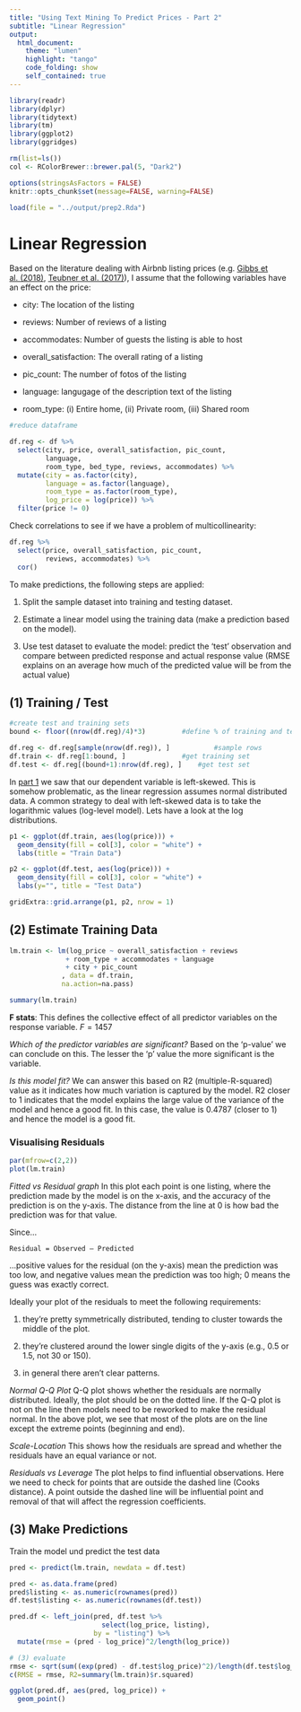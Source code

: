 ```yaml
---
title: "Using Text Mining To Predict Prices - Part 2"
subtitle: "Linear Regression"
output:  
  html_document:
    theme: "lumen"
    highlight: "tango"
    code_folding: show
    self_contained: true
---
```

```r
library(readr)
library(dplyr)
library(tidytext)
library(tm)
library(ggplot2)
library(ggridges)

rm(list=ls())
col <- RColorBrewer::brewer.pal(5, "Dark2")

options(stringsAsFactors = FALSE)
knitr::opts_chunk$set(message=FALSE, warning=FALSE)

load(file = "../output/prep2.Rda")
```

# Linear Regression

Based on the literature dealing with Airbnb listing prices (e.g. [Gibbs et al. (2018)](https://www.tandfonline.com/doi/abs/10.1080/10548408.2017.1308292?journalCode=wttm20), [Teubner et al. (2017)](https://www.ceeol.com/search/article-detail?id=596092)), I assume that the following variables have an effect on the price:

- city: The location of the listing

- reviews: Number of reviews of a listing

- accommodates: Number of guests the listing is able to host

- overall_satisfaction: The overall rating of a listing

- pic_count: The number of fotos of the listing

- language: langugage of the description text of the listing

- room_type: (i) Entire home, (ii) Private room, (iii) Shared room

```r
#reduce dataframe

df.reg <- df %>%
  select(city, price, overall_satisfaction, pic_count, 
         language,
         room_type, bed_type, reviews, accommodates) %>%
  mutate(city = as.factor(city),
         language = as.factor(language),
         room_type = as.factor(room_type),
         log_price = log(price)) %>%
  filter(price != 0)
```

Check correlations to see if we have a problem of multicollinearity:

```r
df.reg %>%
  select(price, overall_satisfaction, pic_count,
         reviews, accommodates) %>%
  cor()
```

To make predictions, the following steps are applied:  

1. Split the sample dataset into training and testing dataset.

2. Estimate a linear model using the training data (make a prediction based on the model).

3. Use test dataset to evaluate the model: predict the ‘test’ observation and compare between predicted response and actual response value (RMSE explains on an average how much of the predicted value will be from the actual value) 

## (1) Training / Test

```r
#create test and training sets
bound <- floor((nrow(df.reg)/4)*3)         #define % of training and test set

df.reg <- df.reg[sample(nrow(df.reg)), ]           #sample rows 
df.train <- df.reg[1:bound, ]              #get training set
df.test <- df.reg[(bound+1):nrow(df.reg), ]    #get test set
```

In [part 1](https://franziloew.github.io/airbnb_textmining/data_prep.html) we saw that our dependent variable is left-skewed. This is somehow problematic, as the linear regression assumes normal distributed data. A common strategy to deal with left-skewed data is to take the logarithmic values (log-level model). Lets have a look at the log distributions.

```r
p1 <- ggplot(df.train, aes(log(price))) +
  geom_density(fill = col[3], color = "white") +
  labs(title = "Train Data")

p2 <- ggplot(df.test, aes(log(price))) +
  geom_density(fill = col[3], color = "white") +
  labs(y="", title = "Test Data")

gridExtra::grid.arrange(p1, p2, nrow = 1)
```

## (2) Estimate Training Data 

```r
lm.train <- lm(log_price ~ overall_satisfaction + reviews
              + room_type + accommodates + language
              + city + pic_count
             , data = df.train,
             na.action=na.pass)

summary(lm.train) 
```

**F stats**: This defines the collective effect of all predictor variables on the response variable. $F=1457$

*Which of the predictor variables are significant?*
Based on the ‘p-value’ we can conclude on this. The lesser the ‘p’ value the more significant is the variable. 

*Is this model fit?*
We can answer this based on R2 (multiple-R-squared) value as it indicates how much variation is captured by the model. R2 closer to 1 indicates that the model explains the large value of the variance of the model and hence a good fit. In this case, the value is 0.4787 (closer to 1) and hence the model is a good fit.

### Visualising Residuals

```r
par(mfrow=c(2,2))
plot(lm.train)
```

*Fitted vs Residual graph*
In this plot each point is one listing, where the prediction made by the model is on the x-axis, and the accuracy of the prediction is on the y-axis. The distance from the line at 0 is how bad the prediction was for that value.

Since...

    Residual = Observed – Predicted

...positive values for the residual (on the y-axis) mean the prediction was too low, and negative values mean the prediction was too high; 0 means the guess was exactly correct.

Ideally your plot of the residuals to meet the following requirements:

  (1) they’re pretty symmetrically distributed, tending to cluster towards the middle of the plot.
  
  (2) they’re clustered around the lower single digits of the y-axis (e.g., 0.5 or 1.5, not 30 or 150).
  
  (3) in general there aren’t clear patterns.

*Normal Q-Q Plot*
Q-Q plot shows whether the residuals are normally distributed. Ideally, the plot should be on the dotted line. If the Q-Q plot is not on the line then models need to be reworked to make the residual normal. In the above plot, we see that most of the plots are on the line except the extreme points (beginning and end).

*Scale-Location*
This shows how the residuals are spread and whether the residuals have an equal variance or not.

*Residuals vs Leverage*
The plot helps to find influential observations. Here we need to check for points that are outside the dashed line (Cooks distance). A point outside the dashed line will be influential point and removal of that will affect the regression coefficients.

## (3) Make Predictions

Train the model und predict the test data
```r
pred <- predict(lm.train, newdata = df.test)

pred <- as.data.frame(pred) 
pred$listing <- as.numeric(rownames(pred))
df.test$listing <- as.numeric(rownames(df.test))

pred.df <- left_join(pred, df.test %>%
                       select(log_price, listing),
                     by = "listing") %>%
  mutate(rmse = (pred - log_price)^2/length(log_price))
```

```r
# (3) evaluate 
rmse <- sqrt(sum((exp(pred) - df.test$log_price)^2)/length(df.test$log_price))
c(RMSE = rmse, R2=summary(lm.train)$r.squared)
```

```r
ggplot(pred.df, aes(pred, log_price)) +
  geom_point()
```
